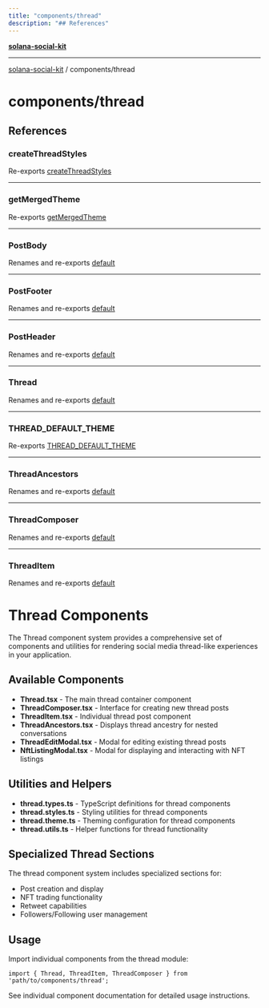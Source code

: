 ```yaml
---
title: "components/thread"
description: "## References"
---
```


[**solana-social-kit**](../../README.mdx)

***

[solana-social-kit](../../README.mdx) / components/thread

# components/thread

## References

### createThreadStyles

Re-exports [createThreadStyles](thread.styles/functions/createThreadStyles.mdx)

***

### getMergedTheme

Re-exports [getMergedTheme](thread.styles/functions/getMergedTheme.mdx)

***

### PostBody

Renames and re-exports [default](PostBody/functions/default.mdx)

***

### PostFooter

Renames and re-exports [default](PostFooter/functions/default.mdx)

***

### PostHeader

Renames and re-exports [default](PostHeader/functions/default.mdx)

***

### Thread

Renames and re-exports [default](Thread/functions/default.mdx)

***

### THREAD\_DEFAULT\_THEME

Re-exports [THREAD_DEFAULT_THEME](thread.theme/variables/THREAD_DEFAULT_THEME.mdx)

***

### ThreadAncestors

Renames and re-exports [default](ThreadAncestors/functions/default.mdx)

***

### ThreadComposer

Renames and re-exports [default](ThreadComposer/functions/default.mdx)

***

### ThreadItem

Renames and re-exports [default](ThreadItem/functions/default.mdx)

# Thread Components

The Thread component system provides a comprehensive set of components and utilities for rendering social media thread-like experiences in your application.

## Available Components

- **Thread.tsx** - The main thread container component
- **ThreadComposer.tsx** - Interface for creating new thread posts
- **ThreadItem.tsx** - Individual thread post component
- **ThreadAncestors.tsx** - Displays thread ancestry for nested conversations
- **ThreadEditModal.tsx** - Modal for editing existing thread posts
- **NftListingModal.tsx** - Modal for displaying and interacting with NFT listings

## Utilities and Helpers

- **thread.types.ts** - TypeScript definitions for thread components
- **thread.styles.ts** - Styling utilities for thread components
- **thread.theme.ts** - Theming configuration for thread components
- **thread.utils.ts** - Helper functions for thread functionality

## Specialized Thread Sections

The thread component system includes specialized sections for:
- Post creation and display
- NFT trading functionality
- Retweet capabilities
- Followers/Following user management

## Usage

Import individual components from the thread module:

```tsx
import { Thread, ThreadItem, ThreadComposer } from 'path/to/components/thread';
```

See individual component documentation for detailed usage instructions.
